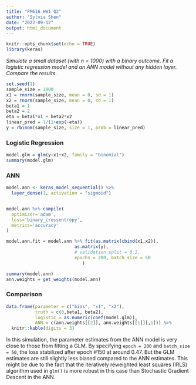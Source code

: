 ```yaml
---
title: "PM616 HW1 Q2"
author: "Sylvia Shen"
date: "2022-09-12"
output: html_document
---
```


```r
knitr::opts_chunk$set(echo = TRUE)
library(keras)
```

*Simulate a small dataset (with n = 1000) with a binary outcome. Fit a logistic regression model and an ANN model without any hidden layer. Compare the results.*

```r
set.seed(1)
sample_size = 1000
x1 = rnorm(sample_size, mean = 0, sd = 1)
x2 = rnorm(sample_size, mean = 0, sd = 1)
beta1 = 1
beta2 = 2
eta = beta1*x1 + beta2*x2
linear_pred = 1/(1+exp(-eta))
y = rbinom(sample_size, size = 1, prob = linear_pred)
```

### Logistic Regression 
```r
model.glm = glm(y~x1+x2, family = "binomial")
summary(model.glm)
```
### ANN

```r
model.ann <- keras_model_sequential() %>% 
  layer_dense(1, activation = "sigmoid")


model.ann %>% compile(
  optimizer='adam', 
  loss='binary_crossentropy', 
  metrics='accuracy'
)

model.ann.fit = model.ann %>% fit(as.matrix(cbind(x1,x2)), 
                          as.matrix(y),
                          # validation_split = 0.2,
                          epochs = 200, batch_size = 50
                             )

summary(model.ann)
ann.weights = get_weights(model.ann)
```

### Comparison 
```r
data.frame(parameter = c("bias", "x1", "x2"), 
           truth = c(0,beta1, beta2),
           logistic = as.numeric(coef(model.glm)), 
           ANN = c(ann.weights[[2]], ann.weights[[1]][,1])) %>% 
  knitr::kable(digits = 3)
```
In this simulation, the parameter estimates from the ANN model is very close to those from fitting a GLM. By specifying `epoch = 200` and `batch_size = 50`, the loss stabilized after epoch #150 at around 0.47. But the GLM estimates are still slightly less biased compared to the ANN estimates. This might be due to the fact that the iteratively reweighted least squares (IRLS) algorithm used in `glm()` is more robust in this case than Stochastic Gradient Descent in the ANN.  



